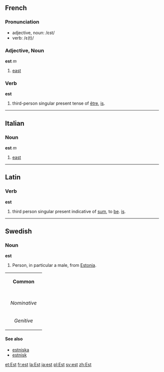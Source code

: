 ==French==
===Pronunciation===
*adjective, noun: /ɛst/
*verb: /ɛ(t)/

===Adjective, Noun===
'''est''' ''m''

# [[east]]

===Verb===
'''est'''

#third-person singular present tense of [[être]], [[is]].
----

==Italian==
===Noun===
'''est''' ''m''

#[[east]]
----
==Latin==
===Verb===
'''est'''

#third person singular present indicative of [[sum]], to [[be]]. [[is]].
----
==Swedish==
===Noun===
'''est'''

#Person, in particular a male, from [[Estonia]].

{| border=1 cellspacing=0
| bgcolor="#FFFFF0" colspan=5 align=center | '''Common'''
|-
|- bgcolor="#FFFFF0" align=center
! rowspan=2 | 
| colspan=2 width=105| Singular 
| colspan=2 | Plural
|- bgcolor="#FFFFF0" align=center
| width=105 | ''Indefinite'' 
| width=105 | ''Definite'' 
| width=105 |  ''Indefinite'' 
|  width=105 | ''Definite''
|- align=center
| width=105 bgcolor="#FFFFF0" | ''Nominative'' 
| [[est]]
| [[esten]]
| [[ester]]
| [[esterna]]
|- align=center
| width=105 bgcolor="#FFFFF0" | ''Genitive'' 
| [[ests]]
| [[estens]]
| [[esters]]
| [[esternas]]
|}

====See also====
*[[estniska]]
*[[estnisk]]

[[et:Est]]
[[fr:est]]
[[la:Est]]
[[ja:est]]
[[pl:Est]]
[[sv:est]]
[[zh:Est]]